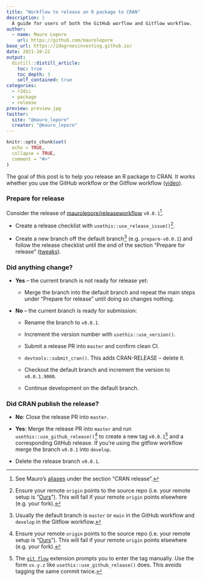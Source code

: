 ```yaml
---
title: "Workflow to release an R package to CRAN"
description: |
  A guide for users of both the GitHub worflow and Gitflow workflow.
author:
  - name: Mauro Lepore
    url: https://github.com/maurolepore
base_url: https://2degreesinvesting.github.io/
date: 2021-10-22
output: 
  distill::distill_article:
    toc: true
    toc_depth: 3
    self_contained: true
categories:
  - r2dii
  - package
  - release
preview: preview.jpg
twitter:
  site: "@mauro_lepore"
  creator: "@mauro_lepore"
---
```


```r
knitr::opts_chunk$set(
  echo = TRUE,
  collapse = TRUE,
  comment = "#>"
)
```

The goal of this post is to help you release an R package to CRAN. It works
whether you use the GitHub workflow or the Gitflow workflow
([video](https://youtu.be/3glCxjn7xnU)).

### Prepare for release

Consider the release of
[maurolepore/releaseworkflow](https://github.com/maurolepore/releaseworkflow)
`v0.0.1`[^1].

[^1]: See Mauro's
[aliases](https://github.com/maurolepore/dotfiles/blob/master/aliases.zsh) under
the section "CRAN release".

* Create a release checklist with `usethis::use_release_issue()`[^2].

[^2]: Ensure your remote `origin` points to the source repo (i.e. your remote setup is "[Ours](https://happygitwithr.com/common-remote-setups.html)"). This will fail if your remote `origin` points elsewhere (e.g. your fork).

* Create a new branch off the default branch[^3] (e.g. `prepare-v0.0.1`) and
follow the release checklist until the end of the section "Prepare for release"
([tweaks](https://github.com/2DegreesInvesting/resources/issues/198)).

[^3]: Usually the default branch is `master` or `main` in the GitHub workflow
and `develop` in the Gitflow workflow.

### Did anything change?

* **Yes** -- the current branch is not ready for release yet:

    * Merge the branch into the default branch and repeat the main steps under
    "Prepare for release" until doing so changes nothing.

* **No** -- the current branch is ready for submission: 

    *  Rename the branch to `v0.0.1`.
    
    *  Increment the version number with `usethis::use_version()`.
    
    *  Submit a release PR into `master` and confirm clean CI.
    
    * `devtools::submit_cran()`. This adds CRAN-RELEASE -- delete it.
    
    * Checkout the default branch and increment the version to `v0.0.1.9000`.
    
    * Continue development on the default branch.
    
### Did CRAN publish the release?

* **No**: Close the release PR into `master`.

* **Yes**: Merge the release PR into `master` and run
`usethis::use_github_release()`[^2] to create a new tag `v0.0.1`[^4] and a
corresponding GitHub release. If you're using the gitflow workflow merge the
branch `v0.0.1` into `develop`.

[^4]: The [`git flow`](https://github.com/nvie/gitflow) extension prompts you to
enter the tag manually. Use the form `vx.y.z` like
`usethis::use_github_release()` does. This avoids tagging the same commit twice.

* Delete the release branch `v0.0.1`.
